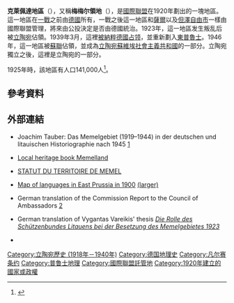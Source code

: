 {{About|历史上的地区|现今立陶宛克莱佩达县内的市镇|克萊佩達區}}
{{Infobox country
| conventional_long_name = 克萊佩達地區
| native_name            = {{native name|lit|Klaipėdos kraštas}}<br/>{{native name|de|Memelland, Memelgebiet}}
| common_name            = 克萊佩達地區
| image_flag             = Flag of the Klaipėda Region.svg
| flag                   = Flag of Memelland
| image_coat             = Coat of arms of the Klaipėda Region.svg
| image_map              = Memelland 1923-1939.png
| image_map_caption      = [[東普魯士|東普魯士]]北部地區地圖
| status                 = 特殊領土
| status_text            = [[國際聯盟|國際聯盟]]的[[保护国|保护国]]
| empire                 = 國際聯盟
| era                    = 战间期
| government_type        = 特殊領土
| common_languages       = [[德语|德语]]<br/>[[立陶宛语|立陶宛语]]
| p1                     = 普魯士自由邦
| flag_p1                = Flag of Prussia (1918–1933).svg
| s1                     = 立陶宛
| flag_s1                = Flag of Lithuania.svg
| event_start            = [[凡尔赛条约|凡尔赛条约]]
| date_start             = 1月10日
| year_start             = 1920年
| event_end              = [[克萊佩達起義|克萊佩達起義]]
| date_end               = 1月10-15日
| year_end               = 1923年
| event_post = 被立陶宛吞併
| date_post = 1923年1月19日
| capital                = {{lang|lit|[[克莱佩达|克莱佩达]]}}
| currency               = 
| title_leader           = {{le|克萊佩達地區管理局|Directorate of the Klaipėda Region|總統}}
| leader1                = 阿瑟·阿爾滕貝格
| year_leader1           = 1920–1921
| leader2                = {{le|威利·斯普塔特|Wilhelm Steputat}}
| year_leader2           = 1921–1923
| leader3                = {{le|埃爾德莫納斯·西蒙奈蒂斯|Erdmann Simoneit}}
| year_leader3           = 1923
| today                  = {{flag|Lithuania}}
| demonym                = 
| area_km2               = 2657
}}
{{勃兰登堡和普鲁士历史}}
'''克萊佩達地區'''（{{lang-lt|Klaipėdos kraštas}}），又稱'''梅梅尔領地'''（{{lang-de|Memelland 或 Memelgebiet}}），是[[國際聯盟|國際聯盟]]在1920年劃出的一塊地區。這一地區在[[一戰|一戰]]之前由[[德國|德國]]所有，一戰之後這一地區和[[薩爾|薩爾]]以及[[但澤自由市|但澤自由市]]一樣由國際聯盟管理，將來由公投決定是否由德國統治。1923年，這一地區发生叛乱后被[[立陶宛|立陶宛]]佔領。1939年3月，這裡[[1939年德国对立陶宛的最后通牒|被納粹德國占领]]，並重新劃入[[東普魯士|東普魯士]]。1946年，這一地區被[[蘇聯|蘇聯]]佔領，並成為[[立陶宛蘇維埃社會主義共和國|立陶宛蘇維埃社會主義共和國]]的一部分。立陶宛獨立之後，這裡是立陶宛的一部分。

1925年時，該地區有人口141,000人<ref name=mes>{{cite book|url=https://books.google.com/books?id=jLfX1q3kJzgC&q=lithuania+census+1923+language&pg=RA1-PA40|title=Ethnic groups and population changes in twentieth-century Central-Eastern Europe: history, data, and analysis|year=2003|publisher=[[M.E._Sharpe|M.E. Sharpe]]|page=40|author1=Piotr Eberhardt|author2=Jan Owsinski|isbn=978-0-7656-0665-5|access-date=2021-03-22|archive-date=2021-05-10|archive-url=https://web.archive.org/web/20210510022737/https://books.google.com/books?id=jLfX1q3kJzgC&q=lithuania+census+1923+language&pg=RA1-PA40}}</ref>。

==參考資料==
{{reflist}}

== 外部連結 ==
*{{de icon}} Joachim Tauber: Das Memelgebiet (1919–1944) in der deutschen und litauischen Historiographie nach 1945 [https://web.archive.org/web/20080422185231/http://www.ikgn.de/zeitschrift_nordost-archiv.volltext.54.htm]
* [http://www.online-ofb.de/memelland/index.php?lang=en Local heritage book Memelland] {{Wayback|url=http://www.online-ofb.de/memelland/index.php?lang=en |date=20200713023946 }}
*{{fr icon}} [http://www.dircost.unito.it/cs/docs/MEMEL%201924.htm STATUT DU TERRITOIRE DE MEMEL] {{Wayback|url=http://www.dircost.unito.it/cs/docs/MEMEL%201924.htm |date=20201002060124 }}
*{{de icon}} [http://gauss.suub.uni-bremen.de/suub/hist/index.jsp?id=Kt.+I-896 Map of languages in East Prussia in 1900] {{Wayback|url=http://gauss.suub.uni-bremen.de/suub/hist/index.jsp?id=Kt.+I-896 |date=20201002060127 }} [http://gauss.suub.uni-bremen.de/suub/hist/servlet/servlet.hmap?id=245837&blatt=0 (larger)] {{Wayback|url=http://gauss.suub.uni-bremen.de/suub/hist/servlet/servlet.hmap?id=245837&blatt=0 |date=20201002060129 }}
*{{de icon}} German translation of the Commission Report to the Council of Ambassadors [http://www.ostdeutsches-forum.net/preussen/ostpreussen/Memelland/Bericht-1923.htm] {{Wayback|url=http://www.ostdeutsches-forum.net/preussen/ostpreussen/Memelland/Bericht-1923.htm |date=20201002060136 }}
*{{de icon}} German translation of Vygantas Vareikis' thesis [http://jahrbuch.annaberg.de/jahrbuch/2000/Annaberg%20Nr.8%20Kap1.pdf ''Die Rolle des Schützenbundes Litauens bei der Besetzung des Memelgebietes 1923''] {{Wayback|url=http://jahrbuch.annaberg.de/jahrbuch/2000/Annaberg%20Nr.8%20Kap1.pdf |date=20201001224839 }}
* {{YouTube |id=PFsfP_5AcQ4 | title=Hitler in Klaipėda}}

{{coord|55|27|N|21|24|E|display=title|region:LT_type:adm1st}}

{{Authority control}}
[[Category:立陶宛歷史_(1918年－1940年)|Category:立陶宛歷史 (1918年－1940年)]]
[[Category:德国地理史|Category:德国地理史]]
[[Category:凡尔赛条约|Category:凡尔赛条约]]
[[Category:普鲁士地理|Category:普鲁士地理]]
[[Category:國際聯盟託管地|Category:國際聯盟託管地]]
[[Category:1920年建立的國家或政權|Category:1920年建立的國家或政權]]